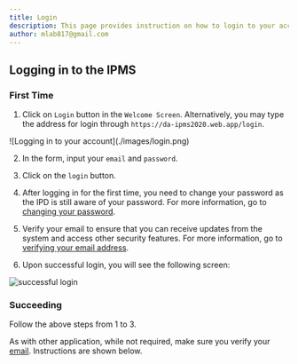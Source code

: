 ```yaml
---
title: Login
description: This page provides instruction on how to login to your account.
author: mlab817@gmail.com
---
```


## Logging in to the IPMS

### First Time

1. Click on `Login` button in the `Welcome Screen`. Alternatively, you may type the address for login through `https://da-ipms2020.web.app/login`.

<ImageCard title="Logging in to your account" href="/">
  ![Logging in to your account](./images/login.png)
</ImageCard>

2. In the form, input your `email` and `password`.



3. Click on the `login` button.

4. After logging in for the first time, you need to change your password as the IPD is still aware of your password. For more information, go to [changing your password](#changing-your-password).

5. Verify your email to ensure that you can receive updates from the system and access other security features. For more information, go to [verifying your email address](#verifying-your-email-address).

6. Upon successful login, you will see the following screen:

![successful login](https://user-images.githubusercontent.com/29625844/87874185-6d3de000-c9fa-11ea-8a30-1c633d343863.png)

### Succeeding

Follow the above steps from 1 to 3.

As with other application, while not required, make sure you verify your [email](#verify-email). Instructions are shown below.